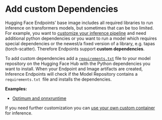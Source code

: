 # Add custom Dependencies


Hugging Face Endpoints’ base image includes all required libraries to run inference on transformers models, but sometimes that can be too limited. For example, you want to [customize your inference pipeline](#create-your-own-inference-handler) and need additional python dependencies or you want to run a model which requires special dependencies or the newest/a fixed version of a library, e.g. tapas (torch-scatter). Therefore Endpoints support **custom dependencies**. 

To add custom dependencies add a <code>[requirements.txt](https://huggingface.co/philschmid/distilbert-onnx-banking77/blob/main/requirements.txt)</code> file to your model repository on the Hugging Face Hub with the Python dependencies you want to install. When your Endpoint and Image artifacts are created, Inference Endpoints will check if the Model Repository contains a <code>requirements.txt </code>file and installs the dependencies. 

**Examples:**

* [Optimum and onnxruntime](https://huggingface.co/philschmid/distilbert-onnx-banking77/blob/main/requirements.txt)

If you need further customization you can [use your own custom container](https://todo) for inference.
